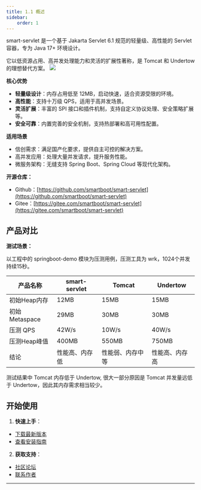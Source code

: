 ```yaml
---
title: 1.1 概述
sidebar:
    order: 1
---
```


smart-servlet 是一个基于 Jakarta Servlet 6.1 规范的轻量级、高性能的 Servlet 容器，专为 Java 17+ 环境设计。

它以低资源占用、高并发处理能力和灵活的扩展性著称，是 Tomcat 和 Undertow 的理想替代方案。
![](/smart-servlet/smart-servlet.svg)

**核心优势**

- **轻量级设计**：内存占用低至 12MB，启动快速，适合资源受限的环境。
- **高性能**：支持十万级 QPS，适用于高并发场景。
- **灵活扩展**：丰富的 SPI 接口和插件机制，支持自定义协议处理、安全策略扩展等。
- **安全可靠**：内置完善的安全机制，支持热部署和高可用性配置。

**适用场景**

- 信创需求：满足国产化要求，提供自主可控的解决方案。
- 高并发应用：处理大量并发请求，提升服务性能。
- 微服务架构：无缝支持 Spring Boot、Spring Cloud 等现代化架构。


**开源仓库：**

- Github：[https://github.com/smartboot/smart-servlet](https://github.com/smartboot/smart-servlet)
- Gitee：[https://gitee.com/smartboot/smart-servlet](https://gitee.com/smartboot/smart-servlet)





## 产品对比

**测试场景：**

以工程中的 springboot-demo 模块为压测用例，压测工具为 wrk，1024个并发持续15秒。

| 产品名称 | smart-servlet | Tomcat | Undertow |
| --- | --- | --- | --- |
| 初始Heap内存 | 12MB | 15MB | 15MB |
|初始Metaspace|29MB|30MB|30MB|
|压测 QPS|42W/s|10W/s|40W/s|
|压测Heap峰值|400MB|550MB|750MB|
|结论|性能高、内存低|性能弱、内存中等|性能高、内存高|

<Aside type="note" title="" >
    测试结果中 Tomcat 内存低于 Undertow, 很大一部分原因是 Tomcat 并发量远低于 Undertow，因此其内存需求相当较少。
</Aside>


## 开始使用

1. **快速上手**：
 - [下载最新版本](../release_note/)
 - [查看安装指南](../install/)

[//]: # ( - [探索示例项目]&#40;./guides/examples/&#41;)

2. **获取支持**：
 - [社区论坛](https://gitee.com/smartboot-x/smart-servlet/issues)
 - [联系作者](/smart-servlet/zh-cn/#联系我们)

---